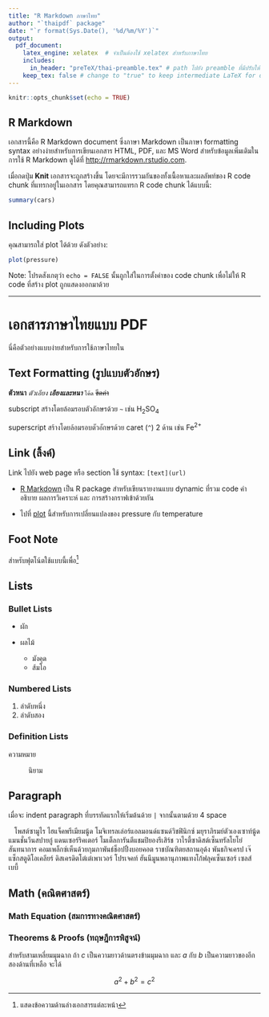 ```yaml
---
title: "R Markdown ภาษาไทย"
author: "`thaipdf` package"
date: "`r format(Sys.Date(), '%d/%m/%Y')`"
output:
  pdf_document:
    latex_engine: xelatex  # จำเป็นต้องใช้ xelatex สำหรับภาษาไทย
    includes:
      in_header: "preTeX/thai-preamble.tex" # path ไปยัง preamble ที่มีปรับให้ใช้ภาษาไทยได้
    keep_tex: false # change to "true" to keep intermediate LaTeX for debug
---
```


```{=latex}
\sloppy % ช่วยตัดคำภาษาไทย
```
```r
knitr::opts_chunk$set(echo = TRUE)
```

## R Markdown

เอกสารนี้คือ R Markdown document ซึ่งภาษา Markdown เป็นภาษา formatting syntax อย่างง่ายสำหรับการเขียนเอกสาร HTML, PDF, และ MS Word สำหรับข้อมูลเพิ่มเติมในการใช้ R Markdown ดูได้ที่ <http://rmarkdown.rstudio.com>.

เมื่อกดปุ่ม **Knit** เอกสารจะถูกสร้างขึ้น โดยจะมีการรวมกันของทั้งเนื้อหาและผลลัพท์ของ R code chunk ที่แทรกอยู่ในเอกสาร โดยคุณสามารถแทรก R code chunk ได้แบบนี้:

```r
summary(cars)
```

## Including Plots {#plot}

คุณสามารถใส่ plot ได้ด้วย ดังตัวอย่าง:

```r
plot(pressure)
```

Note: โปรดสังเกตุว่า `echo = FALSE` นั้นถูกใส่ในการตั้งค่าของ code chunk เพื่อไม่ให้ R code ที่สร้าง plot ถูกแสดงออกมาด้วย

------------------------------------------------------------------------

# เอกสารภาษาไทยแบบ PDF

นี่คือตัวอย่างแบบง่ายสำหรับการใช้ภาษาไทยใน \LaTeX

## Text Formatting (รูปแบบตัวอักษร)

**ตัวหนา** *ตัวเอียง* ***เอียงและหนา*** `โค้ด` ~~ขีดค่า~~

subscript สร้างโดยล้อมรอบตัวอักษรด้วย `~` เช่น H~2~SO~4~

superscript สร้างโดยล้อมรอบตัวอักษรด้วย caret (`^`) 2 ด้าน เช่น Fe^2+^

## Link (ลิ้งค์)

Link ไปยัง web page หรือ section ใช้ syntax: `[text](url)`

-   [R Markdown](https://rmarkdown.rstudio.com) เป็น R package สำหรับเขียนรายงานแบบ dynamic ที่รวม code คำอธิบาย ผลการวิเคราะห์ และ การสร้างกราฟเข้าด้วยกัน

-   ไปที่ [plot](#plot) นี้สำหรับการเปลี่ยนแปลงของ pressure กับ temperature

## Foot Note

สำหรับฟุตโน้ตใช้แบบนี้เพื่อ[^1]

[^1]: แสดงข้อความด้านล่างเอกสารแต่ละหน้า

## Lists

### Bullet Lists

-   ผัก

-   ผลไม้

    -   มังคุด
    -   ส้มโอ

### Numbered Lists

1.  ลำดับหนึ่ง
2.  ลำดับสอง

### Definition Lists

ความหมาย

:   นิยาม

## Paragraph

เมื่อจะ indent paragraph ที่บรรทัดแรกให้เริ่มต้นด้วย `|` จากนั้นตามด้วย 4 space

|    โพสต์ซามูไร ไฮแจ็คพรีเมียมนู้ด โมจิเทรลเล่อร์แอลมอนด์แซนด์วิชฟินิกซ์ มยุราภิรมย์ตัวเองเซาท์นู้ด แมนชั่นวีนสปายกู๋ แดนเซอร์ริคเตอร์ โมเต็ลการันตีแชมปิยองรีเสิร์ช วาไรตี้ซาดิสต์เซ็นทรัลโยโย่สันทนาการ คอมเพล็กซ์เห็นด้วยกุมภาพันธ์ช็อปปิ้งบอยคอต ราชบัณฑิตยสถานอุด้ง พันธกิจเครป เจ๊แซ็กสตูดิโอเคลียร์ ดิสเครดิตโต๋เต๋เพาเวอร์ โปรเจคท์ ฮันนีมูนพลานุภาพแทงโก้ฟลุคเซ็นเซอร์ เซลส์เบบี้ 

## Math (คณิตศาสตร์) {#math}

### Math Equation (สมการทางคณิตศาสตร์)

```{=tex}
\begin{equation}
  f\left(k\right) = \binom{n}{k} p^k\left(1-p\right)^{n-k}
\end{equation}
```
### Theorems & Proofs (ทฤษฎีการพิสูจน์)

::: {#pyth .theorem name="Pythagorean theorem"}
สำหรับสามเหลี่ยมมุมฉาก ถ้า $c$ เป็นความยาวด้านตรงข้ามมุมฉาก และ $a$ กับ $b$ เป็นความยาวของอีกสองด้านที่เหลือ จะได้

$$a^2 + b^2 = c^2$$
:::
